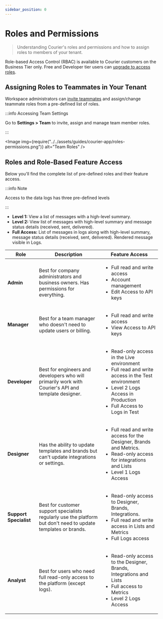 ```yaml
---
sidebar_position: 0
---
```



# Roles and Permissions

> Understanding Courier's roles and permissions and how to assign roles to members of your tenant.

Role-based Access Control (RBAC) is available to Courier customers on the Business Tier only. Free and Developer tier users can [upgrade to access roles](https://app.courier.com/settings/billing).

## Assigning Roles to Teammates in Your Tenant

Workspace administrators can [invite teammates](https://help.courier.com/en/articles/4257168-inviting-your-team-and-managing-tenant-security-settings) and assign/change teammate roles from a pre-defined list of roles.

:::info Accessing Team Settings

Go to **Settings > Team** to invite, assign and manage team member roles.

:::

<Image img={require("../../assets/guides/courier-app/roles-permissions.png")} alt="Team Roles" />

## Roles and Role-Based Feature Access

Below you'll find the complete list of pre-defined roles and their feature access.

:::info Note

Access to the data logs has three pre-defined levels

:::

- **Level 1:** View a list of messages with a high-level summary.
- **Level 2:** View list of messages with high-level summary and message status details (received, sent, delivered).
- **Full Access:** List of messages in logs along with high-level summary, message status details (received, sent, delivered). Rendered message visible in Logs.

| Role                   | Description                                                                                                    | Feature Access                                                                                                                                                    |
| ---------------------- | -------------------------------------------------------------------------------------------------------------- | ----------------------------------------------------------------------------------------------------------------------------------------------------------------- |
| **Admin**              | Best for company administrators and business owners. Has permissions for everything.                           | <ul><li>Full read and write access</li><li>Account management</li><li>Edit Access to API keys</li></ul>                                                                                        |
| **Manager**            | Best for a team manager who doesn't need to update users or billing.                                           | <ul><li>Full read and write access</li><li>View Access to API keys</li></ul>                                                                                                             |
| **Developer**          | Best for engineers and developers who will primarily work with Courier's API and template designer.            | <ul><li>Read-only access in the Live environment</li><li>Full read and write access in the Test environment</li><li>Level 2 Logs Access in Production</li><li>Full Access to Logs in Test</li></ul> |
| **Designer**           | Has the ability to update templates and brands but can't update integrations or settings.                      | <ul><li>Full read and write access for the Designer, Brands and Metrics.</li><li>Read-only access for integrations and Lists</li><li>Level 1 Logs Access</li></ul>                            |
| **Support Specialist** | Best for customer support specialists regularly use the platform but don't need to update templates or brands. | <ul><li>Read-only access to Designer, Brands, Integrations.</li><li>Full read and write access in Lists and Metrics</li><li> Full Logs access</li></ul>                                         |
| **Analyst**            | Best for users who need full read-only access to the platform (except logs).                                   | <ul><li>Read-only access to the Designer, Brands, Integrations and Lists</li><li>Full access to Metrics</li><li>Level 2 Logs Access</li></ul>                                                 |